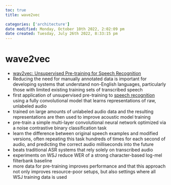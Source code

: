 ```yaml
---
toc: true
title: wave2vec

categories: ['architecture']
date modified: Monday, October 10th 2022, 2:02:09 pm
date created: Tuesday, July 26th 2022, 8:33:15 pm
---
```


# wave2vec
- [wav2vec: Unsupervised Pre-training for Speech Recognition](https://arxiv.org/abs/1904.05862)
- Reducing the need for manually annotated data is important for developing systems that understand non-English languages, particularly those with limited existing training sets of transcribed speech
- first application of unsupervised pre-training to [speech recognition](speech recognition.qmd) using a fully convolutional model that learns representations of raw, unlabeled audio
- trained on large amounts of unlabeled audio data and the resulting representations are then used to improve acoustic model training
- pre-train a simple multi-layer convolutional neural network optimized via a noise contrastive binary classification task
- learn the difference between original speech examples and modified versions, often repeating this task hundreds of times for each second of audio, and predicting the correct audio milliseconds into the future
- beats traditional ASR systems that rely solely on transcribed audio
- experiments on WSJ reduce WER of a strong character-based log-mel filterbank baseline
- more data for pre-training improves performance and that this approach not only improves resource-poor setups, but also settings where all WSJ training data is used



